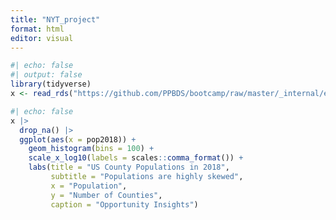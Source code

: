 ```yaml
---
title: "NYT_project"
format: html
editor: visual
---
```


```r
#| echo: false
#| output: false
library(tidyverse)
x <- read_rds("https://github.com/PPBDS/bootcamp/raw/master/_internal/ec.rds")
```

```r
#| echo: false
x |> 
  drop_na() |> 
  ggplot(aes(x = pop2018)) +
    geom_histogram(bins = 100) +
    scale_x_log10(labels = scales::comma_format()) +
    labs(title = "US County Populations in 2018",
         subtitle = "Populations are highly skewed",
         x = "Population",
         y = "Number of Counties",
         caption = "Opportunity Insights")
```

